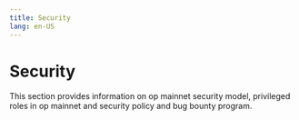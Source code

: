 ```yaml
---
title: Security
lang: en-US
---
```



# Security

This section provides information on op mainnet security model, privileged roles in op mainnet and security policy and bug bounty program.

<Cards>
  <Card title="Op mainnet security model" href="/chain/security/faq" />

  <Card title="Privileged roles in op mainnet" href="/chain/security/privileged-roles" />

  <Card title="Security policy and bug bounty program" href="/chain/security/security-policy" />
</Cards>
